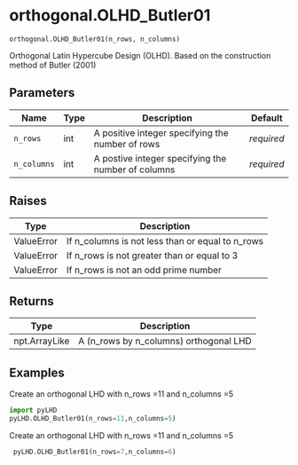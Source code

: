 # orthogonal.OLHD_Butler01 { #pyLHD.orthogonal.OLHD_Butler01 }

`orthogonal.OLHD_Butler01(n_rows, n_columns)`

Orthogonal Latin Hypercube Design (OLHD). Based on the construction method of Butler (2001)

## Parameters

| Name        | Type   | Description                                        | Default    |
|-------------|--------|----------------------------------------------------|------------|
| `n_rows`    | int    | A positive integer specifying the number of rows   | _required_ |
| `n_columns` | int    | A postive integer specifying the number of columns | _required_ |

## Raises

| Type       | Description                                      |
|------------|--------------------------------------------------|
| ValueError | If n_columns is not less than or equal to n_rows |
| ValueError | If n_rows is not greater than or equal to 3      |
| ValueError | If n_rows is not an odd prime number             |

## Returns

| Type          | Description                            |
|---------------|----------------------------------------|
| npt.ArrayLike | A (n_rows by n_columns) orthogonal LHD |

## Examples



Create an orthogonal LHD with n_rows =11 and n_columns =5
```python
import pyLHD
pyLHD.OLHD_Butler01(n_rows=11,n_columns=5)
```
Create an orthogonal LHD with n_rows =11 and n_columns =5
```python
 pyLHD.OLHD_Butler01(n_rows=7,n_columns=6)
```